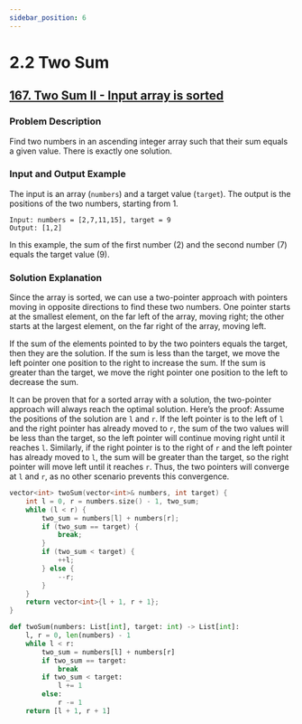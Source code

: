 ```yaml
---
sidebar_position: 6
---
```


# 2.2 Two Sum

## [167. Two Sum II - Input array is sorted](https://leetcode.com/problems/two-sum-ii-input-array-is-sorted/)

### Problem Description

Find two numbers in an ascending integer array such that their sum equals a given value. There is exactly one solution.


### Input and Output Example

The input is an array (`numbers`) and a target value (`target`). The output is the positions of the two numbers, starting from 1.

```
Input: numbers = [2,7,11,15], target = 9
Output: [1,2]
```

In this example, the sum of the first number (2) and the second number (7) equals the target value (9).

### Solution Explanation

Since the array is sorted, we can use a two-pointer approach with pointers moving in opposite directions to find these two numbers. One pointer starts at the smallest element, on the far left of the array, moving right; the other starts at the largest element, on the far right of the array, moving left.

If the sum of the elements pointed to by the two pointers equals the target, then they are the solution. If the sum is less than the target, we move the left pointer one position to the right to increase the sum. If the sum is greater than the target, we move the right pointer one position to the left to decrease the sum.

It can be proven that for a sorted array with a solution, the two-pointer approach will always reach the optimal solution. Here’s the proof: Assume the positions of the solution are `l` and `r`. If the left pointer is to the left of `l` and the right pointer has already moved to `r`, the sum of the two values will be less than the target, so the left pointer will continue moving right until it reaches `l`. Similarly, if the right pointer is to the right of `r` and the left pointer has already moved to `l`, the sum will be greater than the target, so the right pointer will move left until it reaches `r`. Thus, the two pointers will converge at `l` and `r`, as no other scenario prevents this convergence.

<Tabs>
<TabItem value="cpp" label="C++">

```cpp
vector<int> twoSum(vector<int>& numbers, int target) {
    int l = 0, r = numbers.size() - 1, two_sum;
    while (l < r) {
        two_sum = numbers[l] + numbers[r];
        if (two_sum == target) {
            break;
        }
        if (two_sum < target) {
            ++l;
        } else {
            --r;
        }
    }
    return vector<int>{l + 1, r + 1};
}
```

</TabItem>
<TabItem value="py" label="Python">

```py
def twoSum(numbers: List[int], target: int) -> List[int]:
    l, r = 0, len(numbers) - 1
    while l < r:
        two_sum = numbers[l] + numbers[r]
        if two_sum == target:
            break
        if two_sum < target:
            l += 1
        else:
            r -= 1
    return [l + 1, r + 1]
```

</TabItem>

</Tabs>